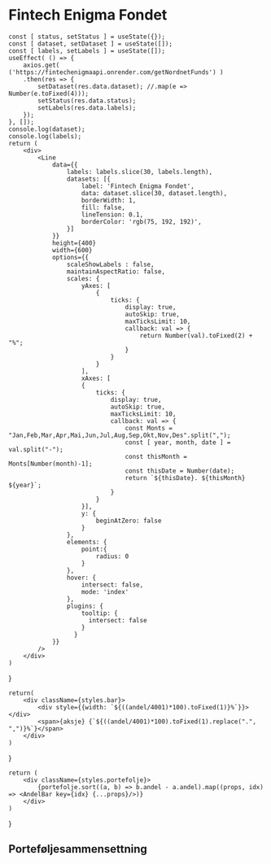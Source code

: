 # Fintech Enigma Fondet




    const [ status, setStatus ] = useState({});
    const [ dataset, setDataset ] = useState([]);
    const [ labels, setLabels ] = useState([]);
    useEffect( () => {
        axios.get( ('https://fintechenigmaapi.onrender.com/getNordnetFunds') )
        .then(res => {
            setDataset(res.data.dataset); //.map(e => Number(e.toFixed(4)));
            setStatus(res.data.status);
            setLabels(res.data.labels);
        });
    }, []);
    console.log(dataset);
    console.log(labels);
    return (
        <div>
            <Line 
                data={{
                    labels: labels.slice(30, labels.length),
                    datasets: [{
                        label: 'Fintech Enigma Fondet',
                        data: dataset.slice(30, dataset.length),
                        borderWidth: 1,
                        fill: false,
                        lineTension: 0.1,
                        borderColor: 'rgb(75, 192, 192)',
                    }]
                }}
                height={400}
                width={600}
                options={{
                    scaleShowLabels : false,
                    maintainAspectRatio: false,
                    scales: {
                        yAxes: [
                            {
                                ticks: {
                                    display: true,
                                    autoSkip: true,
                                    maxTicksLimit: 10,
                                    callback: val => {
                                        return Number(val).toFixed(2) + "%";
                                    }
                                }
                            }
                        ],
                        xAxes: [
                        {
                            ticks: {
                                display: true,
                                autoSkip: true,
                                maxTicksLimit: 10,
                                callback: val => {
                                    const Monts = "Jan,Feb,Mar,Apr,Mai,Jun,Jul,Aug,Sep,Okt,Nov,Des".split(",");
                                    const [ year, month, date ] = val.split("-");
                                    const thisMonth = Monts[Number(month)-1];
                                    const thisDate = Number(date);
                                    return `${thisDate}. ${thisMonth} ${year}`;
                                }
                            }
                        }],
                        y: {
                            beginAtZero: false
                        }
                    },
                    elements: {
                        point:{
                            radius: 0
                        }
                    },
                    hover: {
                        intersect: false,
                        mode: 'index'
                    },
                    plugins: {
                        tooltip: {
                          intersect: false
                        }
                      }
                }}
            />
        </div>
    )
}

    return(
        <div className={styles.bar}>
            <div style={{width: `${((andel/4001)*100).toFixed(1)}%`}}></div>
            <span>{aksje} {`${((andel/4001)*100).toFixed(1).replace(".", ",")}%`}</span>
        </div>
    )
}

    return (
        <div className={styles.portefolje}>
            {portefolje.sort((a, b) => b.andel - a.andel).map((props, idx) => <AndelBar key={idx} {...props}/>)}
        </div>
    )
}

<NordnetGraf />

## Porteføljesammensettning

<Portefolje />